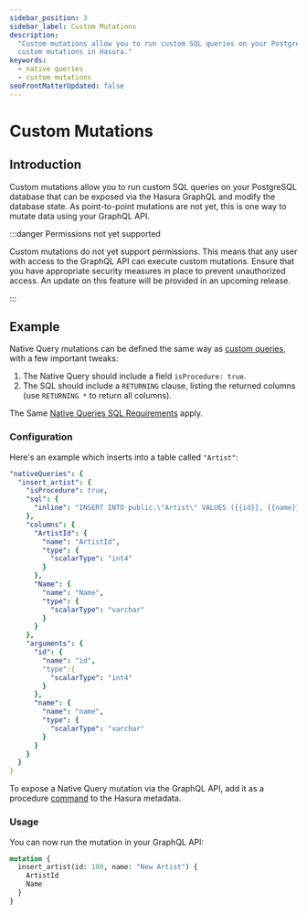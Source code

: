 ```yaml
---
sidebar_position: 3
sidebar_label: Custom Mutations
description:
  "Custom mutations allow you to run custom SQL queries on your PostgreSQL database. This page explains how to configure
  custom mutations in Hasura."
keywords:
  - native queries
  - custom mutations
seoFrontMatterUpdated: false
---
```


# Custom Mutations

## Introduction

Custom mutations allow you to run custom SQL queries on your PostgreSQL database that can be exposed via the Hasura 
GraphQL and modify the database state. As point-to-point mutations are not yet, this is one way to mutate data
using your GraphQL API.

:::danger Permissions not yet supported

Custom mutations do not yet support permissions. This means that any user with access to the GraphQL API can execute
custom mutations. Ensure that you have appropriate security measures in place to prevent unauthorized access. An update
on this feature will be provided in an upcoming release.

:::

## Example

Native Query mutations can be defined the same way as [custom queries](/connectors/postgresql/native-queries/custom-queries.mdx), with 
a few important tweaks:

1. The Native Query should include a field `isProcedure: true`.
2. The SQL should include a `RETURNING` clause, listing the returned columns (use `RETURNING *` to return all columns).

The Same [Native Queries SQL Requirements](/connectors/postgresql/native-queries/index.mdx#native-queries-sql-requirements) apply.

### Configuration

Here's an example which inserts into a table called `"Artist"`:

```yaml
"nativeQueries": {
  "insert_artist": {
    "isProcedure": true,
    "sql": {
      "inline": "INSERT INTO public.\"Artist\" VALUES ({{id}}, {{name}}) RETURNING *"
    },
    "columns": {
      "ArtistId": {
        "name": "ArtistId",
        "type": {
          "scalarType": "int4"
        }
      },
      "Name": {
        "name": "Name",
        "type": {
          "scalarType": "varchar"
        }
      }
    },
    "arguments": {
      "id": {
        "name": "id",
        "type":{
          "scalarType": "int4"
        }
      },
      "name": {
        "name": "name",
        "type": {
          "scalarType": "varchar"
        }
      }
    }
  }
}
```

To expose a Native Query mutation via the GraphQL API, add it as a procedure
[command](/supergraph-modeling/commands.mdx) to the Hasura metadata.

### Usage

You can now run the mutation in your GraphQL API:

```graphql
mutation {
  insert_artist(id: 100, name: "New Artist") {
    ArtistId
    Name
  }
}
```
